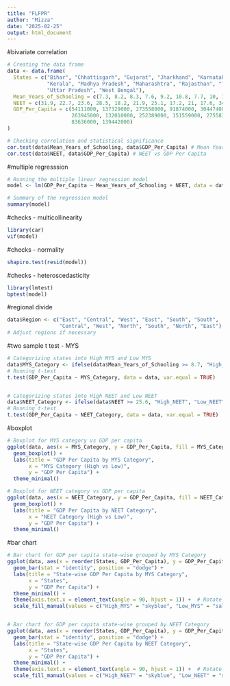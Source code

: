---
title: "FLFPR"
author: "Mizza"
date: "2025-02-25"
output: html_document
---

#bivariate correlation

```{r}
# Creating the data frame
data <- data.frame(
  States = c("Bihar", "Chhattisgarh", "Gujarat", "Jharkhand", "Karnataka", 
             "Kerala", "Madhya Pradesh", "Maharashtra", "Rajasthan", "Tamil Nadu", 
             "Uttar Pradesh", "West Bengal"),
  Mean_Years_of_Schooling = c(7.3, 8.2, 8.3, 7.6, 9.2, 10.8, 7.7, 10, 7.3, 9.2, 7.7, 7.9),
  NEET = c(31.9, 22.7, 23.6, 28.5, 18.2, 21.9, 25.1, 17.2, 21, 17.6, 34.1, 30.2),
  GDP_Per_Capita = c(54111000, 137329000, 273558000, 91874000, 304474000, 
                     263945000, 132010000, 252389000, 151559000, 275583000, 
                     83636000, 139442000)
)

# Checking correlation and statistical significance
cor.test(data$Mean_Years_of_Schooling, data$GDP_Per_Capita) # Mean Years of Schooling vs GDP Per Capita
cor.test(data$NEET, data$GDP_Per_Capita) # NEET vs GDP Per Capita

```

#multiple regresssion

```{r}
# Running the multiple linear regression model
model <- lm(GDP_Per_Capita ~ Mean_Years_of_Schooling + NEET, data = data)

# Summary of the regression model
summary(model)
```

#checks - multicollinearity

```{r}
library(car)
vif(model)
```

#checks - normality

```{r}
shapiro.test(resid(model))
```

#checks - heteroscedasticity

```{r}
library(lmtest)
bptest(model)
```

#regional divide

```{r}
data$Region <- c("East", "Central", "West", "East", "South", "South", 
                 "Central", "West", "North", "South", "North", "East")  
# Adjust regions if necessary

```

#two sample t test - MYS

```{r}
# Categorizing states into High MYS and Low MYS
data$MYS_Category <- ifelse(data$Mean_Years_of_Schooling >= 8.7, "High_MYS", "Low_MYS")
# Running t-test
t.test(GDP_Per_Capita ~ MYS_Category, data = data, var.equal = TRUE)


# Categorizing states into High NEET and Low NEET
data$NEET_Category <- ifelse(data$NEET >= 25.6, "High_NEET", "Low_NEET")
# Running t-test
t.test(GDP_Per_Capita ~ NEET_Category, data = data, var.equal = TRUE)


```

#boxplot

```{r}
# Boxplot for MYS category vs GDP per capita
ggplot(data, aes(x = MYS_Category, y = GDP_Per_Capita, fill = MYS_Category)) +
  geom_boxplot() +
  labs(title = "GDP Per Capita by MYS Category",
       x = "MYS Category (High vs Low)",
       y = "GDP Per Capita") +
  theme_minimal()

# Boxplot for NEET category vs GDP per capita
ggplot(data, aes(x = NEET_Category, y = GDP_Per_Capita, fill = NEET_Category)) +
  geom_boxplot() +
  labs(title = "GDP Per Capita by NEET Category",
       x = "NEET Category (High vs Low)",
       y = "GDP Per Capita") +
  theme_minimal()
```

#bar chart

```{r}
# Bar chart for GDP per capita state-wise grouped by MYS Category
ggplot(data, aes(x = reorder(States, GDP_Per_Capita), y = GDP_Per_Capita, fill = MYS_Category)) +
  geom_bar(stat = "identity", position = "dodge") +
  labs(title = "State-wise GDP Per Capita by MYS Category",
       x = "States",
       y = "GDP Per Capita") +
  theme_minimal() +
  theme(axis.text.x = element_text(angle = 90, hjust = 1)) +  # Rotate state names for better visibility
  scale_fill_manual(values = c("High_MYS" = "skyblue", "Low_MYS" = "salmon"))


# Bar chart for GDP per capita state-wise grouped by NEET Category
ggplot(data, aes(x = reorder(States, GDP_Per_Capita), y = GDP_Per_Capita, fill = NEET_Category)) +
  geom_bar(stat = "identity", position = "dodge") +
  labs(title = "State-wise GDP Per Capita by NEET Category",
       x = "States",
       y = "GDP Per Capita") +
  theme_minimal() +
  theme(axis.text.x = element_text(angle = 90, hjust = 1)) +  # Rotate state names for better visibility
  scale_fill_manual(values = c("High_NEET" = "skyblue", "Low_NEET" = "salmon"))

```
